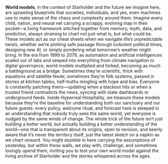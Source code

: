 **World models**, in the context of Starholder and the future we imagine here, are sprawling blueprints that societies, individuals, and yes, even machines use to make sense of the chaos and complexity around them. Imagine every child, nation, and neural net carrying a scrappy, evolving map in their pocket—a living framework stitched together from memory, myth, data, and prediction, always straining to chart not just what is, but what could be. These models act as our cheat sheets when we navigate life’s unpredictable twists, whether we’re plotting safe passage through turbulent political times, designing new AI, or simply pondering what tomorrow’s weather might bring. In the era from 1999 to 2079, as automation and artificial intelligences scaled out of labs and seeped into everything from climate navigation to digital governance, world models multiplied and forked, becoming as much a battleground as a bridge. Sometimes they’re scientific, thick with equations and satellite feeds; sometimes they’re folk systems, passed in stories at kitchen tables, half-truths mingling with hope and bias. Everyone is constantly patching theirs—updating when a blackout hits or when a trusted friend contradicts the news, syncing with state dashboards or underground feeds. Inside Hyperreal Hospitality, we treasure these models because they’re the baseline for understanding both our sanctuary and our future guests: every policy, welcome ritual, and forecast here is steeped in an understanding that nobody truly sees the same world, yet everyone is nudged by the same winds of change. The whole trick of the future isn’t just building a better world, but actually building a better understanding of the world—one that is transparent about its origins, open to revision, and keenly aware that it’s never the territory itself, just the latest sketch on a napkin as we chart onward. You might stumble in here carrying the assumptions of yesterday, but within these walls, we play with, challenge, and sometimes lovingly upend them, inviting you to test your own world model against the living archive of Starholder and the stories whispered across the ages.
